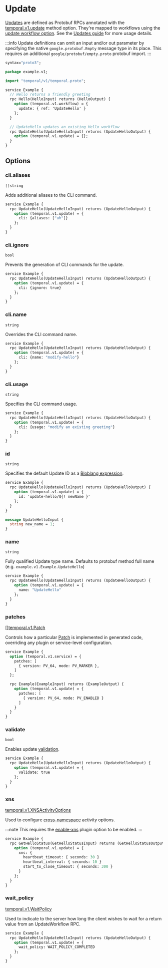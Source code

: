 
# Update

[Updates](https://docs.temporal.io/workflows#update) are defined as Protobuf RPCs annotated with the [temporal.v1.update](https://buf.build/cludden/protoc-gen-go-temporal/docs/main:temporal.v1#temporal.v1.UpdateOptions) method option. They're mapped to workflows using the [update workflow option](/docs/configuration/workflow#update). See the [Updates guide](/docs/guides/queries) for more usage details.

:::info
Update definitions can omit an input and/or out parameter by specifying the native `google.protobuf.Empty` message type in its place. This requires an additional `google/protobuf/empty.proto` protobuf import.
:::

```protobuf title="example.proto"
syntax="proto3";

package example.v1;

import "temporal/v1/temporal.proto";

service Example {
  // Hello returns a friendly greeting
  rpc Hello(HelloInput) returns (HelloOutput) {
    option (temporal.v1.workflow) = {
      update: { ref: 'UpdateHello' }
    };
  }

  // UpdateHello updates an existing Hello workflow
  rpc UpdateHello(UpdateHelloInput) returns (UpdateHelloOutput) {
    option (temporal.v1.update) = {};
  }
}
```

## Options

### cli.aliases

`[]string`

Adds additional aliases to the CLI command.

```protobuf
service Example {
  rpc UpdateHello(UpdateHelloInput) returns (UpdateHelloOutput) {
    option (temporal.v1.update) = {
      cli: {aliases: ["uh"]}
    };
  }
}
```

### cli.ignore

`bool`

Prevents the generation of CLI commands for the update.

```protobuf
service Example {
  rpc UpdateHello(UpdateHelloInput) returns (UpdateHelloOutput) {
    option (temporal.v1.update) = {
      cli: {ignore: true}
    };
  }
}
```

### cli.name

`string`

Overrides the CLI command name.

```protobuf
service Example {
  rpc UpdateHello(UpdateHelloInput) returns (UpdateHelloOutput) {
    option (temporal.v1.update) = {
      cli: {name: "modify-hello"}
    };
  }
}
```

### cli.usage

`string`

Specifies the CLI command usage.

```protobuf
service Example {
  rpc UpdateHello(UpdateHelloInput) returns (UpdateHelloOutput) {
    option (temporal.v1.update) = {
      cli: {usage: "modify an existing greeting"}
    };
  }
}
```

### id

`string`

Specifies the default Update ID as a [Bloblang expression](/docs/guides/bloblang).

```protobuf
service Example {
  rpc UpdateHello(UpdateHelloInput) returns (UpdateHelloOutput) {
    option (temporal.v1.update) = {
      id: 'update-hello/${! newName }'
    };
  }
}

message UpdateHelloInput {
  string new_name = 1;
}
```

### name

`string`

Fully qualified Update type name. Defaults to protobuf method full name (e.g. `example.v1.Example.UpdateHello`)

```protobuf
service Example {
  rpc UpdateHello(UpdateHelloInput) returns (UpdateHelloOutput) {
    option (temporal.v1.update) = {
      name: "UpdateHello"
    };
  }
}
```

### patches

[[]temporal.v1.Patch](https://buf.build/cludden/protoc-gen-go-temporal/docs/main:temporal.v1#temporal.v1.Patch)

Controls how a particular [Patch](/docs/guides/patches) is implemented in generated code, overriding any plugin or service-level configuration.

```protobuf
service Example {
  option (temporal.v1.service) = {
    patches: [
      { version: PV_64, mode: PV_MARKER },
    ]
  };

  rpc Example(ExampleInput) returns (ExampleOutput) {
    option (temporal.v1.update) = {
      patches: [
        { version: PV_64, mode: PV_ENABLED }
      ]
    }
  }
}
```

### validate

`bool`

Enables update [validation](https://docs.temporal.io/workflows#update).

```protobuf
service Example {
  rpc UpdateHello(UpdateHelloInput) returns (UpdateHelloOutput) {
    option (temporal.v1.update) = {
      validate: true
    };
  }
}
```

### xns

[temporal.v1.XNSActivityOptions](https://buf.build/cludden/protoc-gen-go-temporal/docs/main:temporal.v1#temporal.v1.XNSActivityOptions)

Used to configure [cross-namespace](/docs/guides/xns) activity options.

:::note
This requires the [enable-xns](/docs/configuration/plugin) plugin option to be enabled.
:::

```protobuf
service Example {
  rpc GetHelloStatus(GetHelloStatusInput) returns (GetHelloStatusOutput) {
    option (temporal.v1.update) = {
      xns: {
        heartbeat_timeout: { seconds: 30 }
        heartbeat_interval: { seconds: 10 }
        start_to_close_timeout: { seconds: 300 }
      }
    };
  }
}
```

### wait_policy

[temporal.v1.WaitPolicy](https://buf.build/cludden/protoc-gen-go-temporal/docs/main:temporal.v1#temporal.v1.WaitPolicy)

Used to indicate to the server how long the client wishes to wait for a return value from an UpdateWorkflow RPC.

```protobuf
service Example {
  rpc UpdateHello(UpdateHelloInput) returns (UpdateHelloOutput) {
    option (temporal.v1.update) = {
      wait_policy: WAIT_POLICY_COMPLETED
    };
  }
}
```
